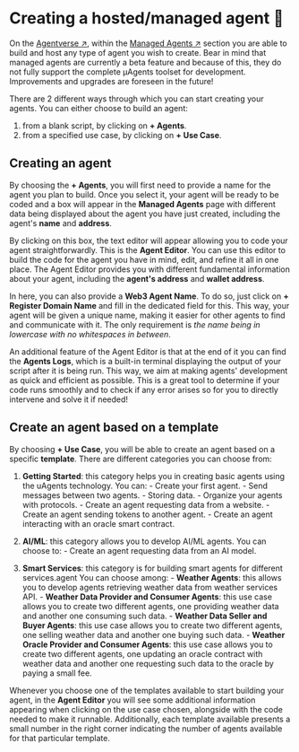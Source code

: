 # Creating a hosted/managed agent 🤖

On the [Agentverse ↗️](https://agentverse.ai/), within the [Managed Agents ↗️](/concepts/agent-services/agent-hosting.mdx) section you are able to build and host any type of agent you wish to create. Bear in mind that managed agents are currently a beta feature and because of this, they do not fully support the complete μAgents toolset for development. Improvements and upgrades are foreseen in the future!

There are 2 different ways through which you can start creating your agents. You can either choose to build an agent:

 1. from a blank script, by clicking on **+ Agents**.
 2. from a specified use case, by clicking on **+ Use Case**.

## Creating an agent

By choosing the **+ Agents**, you will first need to provide a name for the agent you plan to build.
Once you select it, your agent will be ready to be coded and a box will appear in the **Managed Agents** page with different data being displayed about the agent you have just created, including the agent's **name** and **address**.

By clicking on this box, the text editor will appear allowing you to code your agent straightforwardly. This is the **Agent Editor**. You can use this editor to build the code for the agent you have in mind, edit, and refine it all in one place. The Agent Editor provides you with different fundamental information about your agent, including the **agent's address** and **wallet address**.

In here, you can also provide a **Web3 Agent Name**. To do so, just click on **+ Register Domain Name** and fill in the dedicated field for this. This way, your agent will be given a unique name, making it easier for other agents to find and communicate with it. The only requirement is _the name being in lowercase with no whitespaces in between_.

An additional feature of the Agent Editor is that at the end of it you can find the **Agents Logs**, which is a built-in terminal displaying the output of your script after it is being run. This way, we aim at making agents' development as quick and efficient as possible. This is a great tool to determine if your code runs smoothly and to check if any error arises so for you to directly intervene and solve it if needed!

## Create an agent based on a template

By choosing **+ Use Case**, you will be able to create an agent based on a specific **template**. There are different categories you can choose from:

1. **Getting Started**: this category helps you in creating basic agents using the uAgents technology.
    You can:
       - Create your first agent.
       - Send messages between two agents.
       - Storing data.
       - Organize your agents with protocols.
       - Create an agent requesting data from a website.
       - Create an agent sending tokens to another agent.
       - Create an agent interacting with an oracle smart contract.

2. **AI/ML**: this category allows you to develop AI/ML agents.
    You can choose to:
       - Create an agent requesting data from an AI model.

3. **Smart Services**: this category is for building smart agents for different services.agent
    You can choose among:
       - **Weather Agents**: this allows you to develop agents retrieving weather data from weather services API.
       - **Weather Data Provider and Consumer Agents**: this use case allows you to create two different agents, one providing weather data and another one consuming such data.
       - **Weather Data Seller and Buyer Agents**:  this use case allows you to create two different agents, one selling weather data and another one buying such data.
       - **Weather Oracle Provider and Consumer Agents**: this use case allows you to create two different agents, one updating an oracle contract with weather data and another one requesting such data to the oracle by paying a small fee.

Whenever you choose one of the templates available to start building your agent, in the **Agent Editor** you will see some additional information appearing when clicking on the use case chosen, alongside with the code needed to make it runnable. Additionally, each template available presents a small number in the right corner indicating the number of agents available for that particular template.
